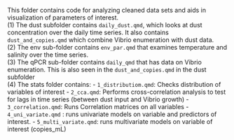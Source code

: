 This folder contains code for analyzing cleaned data sets and aids in visualization of parameters of interest.\
(1) The dust subfolder contains `daily_dust.qmd`, which looks at dust concentration over the daily time series. It also contains `dust_and_copies.qmd` which combine Vibrio enumeration with dust data.\
(2) The env sub-folder contains `env_par.qmd` that examines temperature and salinity over the time series.\
(3) The qPCR sub-folder contains `daily_qmd` that has data on Vibrio enumeration. This is also seen in the `dust_and_copies.qmd` in the dust subfolder \
(4) The stats folder contains:
- `1_distributiom.qmd`: Checks distribution of variables of interest
- `2_cca.qmd`: Performs cross-correlation analysis to test for lags in time series (between dust input and Vibrio growth)
- `3_correlation.qmd`: Runs Correlation matrices on all variables
- `4_uni_variate.qmd` : runs univariate models on variable and predictors of interest.
- `5_multi_variate.qmd`: runs multivariate models on variable of interest (copies_mL)
